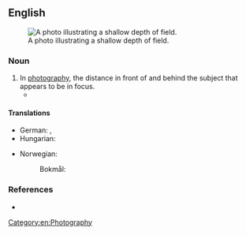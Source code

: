 ==English==
{{wikipedia}}
[[Image:DOF-ShallowDepthofField.jpg|thumb|right|A photo illustrating a shallow depth of field.]]

===Noun===
{{en-noun|~|depths of field}}

# In [[photography]], the distance in front of and behind the subject that appears to be in focus.
#* {{quote-magazine|lang=en|year=2013|month=July-August|author=[http://www.americanscientist.org/authors/detail/catherine-clabby Catherine Clabby]
|magazine={{w|American Scientist}}|title=[http://www.americanscientist.org/issues/pub/2013/4/focus-on-everything Focus on Everything]
|passage=Not long ago, it was difficult to produce photographs of tiny creatures with every part in focus. That’s because the lenses that are excellent at magnifying tiny subjects produce a narrow '''depth of field'''. A photo processing technique called focus stacking has changed that.}}

====Translations====
{{trans-top|distance in focus}}
* German: {{t|de|Schärfentiefe|f}}, {{t|de|Tiefenschärfe|f}}
* Hungarian: {{t|hu|mélységélesség}}
{{trans-mid}}
* Norwegian:
*: Bokmål: {{t|nb|dybdeskarphet|m|f}}
{{trans-bottom}}

===References===
* {{R:ODO}}

[[Category:en:Photography]]